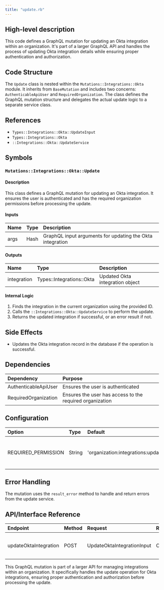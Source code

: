 ```yaml
---
title: "update.rb"
---
```


## High-level description
This code defines a GraphQL mutation for updating an Okta integration within an organization. It's part of a larger GraphQL API and handles the process of updating Okta integration details while ensuring proper authentication and authorization.

## Code Structure
The `Update` class is nested within the `Mutations::Integrations::Okta` module. It inherits from `BaseMutation` and includes two concerns: `AuthenticableApiUser` and `RequiredOrganization`. The class defines the GraphQL mutation structure and delegates the actual update logic to a separate service class.

## References
- `Types::Integrations::Okta::UpdateInput`
- `Types::Integrations::Okta`
- `::Integrations::Okta::UpdateService`

## Symbols

### `Mutations::Integrations::Okta::Update`
#### Description
This class defines a GraphQL mutation for updating an Okta integration. It ensures the user is authenticated and has the required organization permissions before processing the update.

#### Inputs
| Name | Type | Description |
|:-----|:-----|:------------|
| args | Hash | GraphQL input arguments for updating the Okta integration |

#### Outputs
| Name | Type | Description |
|:-----|:-----|:------------|
| integration | Types::Integrations::Okta | Updated Okta integration object |

#### Internal Logic
1. Finds the integration in the current organization using the provided ID.
2. Calls the `::Integrations::Okta::UpdateService` to perform the update.
3. Returns the updated integration if successful, or an error result if not.

## Side Effects
- Updates the Okta integration record in the database if the operation is successful.

## Dependencies
| Dependency | Purpose |
|:-----------|:--------|
| AuthenticableApiUser | Ensures the user is authenticated |
| RequiredOrganization | Ensures the user has access to the required organization |

## Configuration
| Option | Type | Default | Description |
|:-------|:-----|:--------|:------------|
| REQUIRED_PERMISSION | String | 'organization:integrations:update' | Permission required to perform this mutation |

## Error Handling
The mutation uses the `result_error` method to handle and return errors from the update service.

## API/Interface Reference
| Endpoint | Method | Request | Response | Description |
|:---------|:-------|:--------|:---------|:------------|
| updateOktaIntegration | POST | UpdateOktaIntegrationInput | OktaIntegration | Updates an existing Okta integration |

This GraphQL mutation is part of a larger API for managing integrations within an organization. It specifically handles the update operation for Okta integrations, ensuring proper authentication and authorization before processing the update.